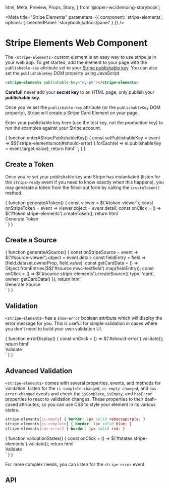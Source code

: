   html,
  Meta,
  Preview,
  Props,
  Story,
} from '@open-wc/demoing-storybook';




<Meta
  title="Stripe Elements"
  parameters={{
    component: 'stripe-elements',
    options: { selectedPanel: 'storybookjs/docs/panel' }
  }}
/>

# Stripe Elements Web Component

The `<stripe-elements>` custom element is an easy way to use stripe.js in your web app.
To get started, add the element to your page with the `publishable-key` attribute set to your
[Stripe publishable key](https://dashboard.stripe.com/account/apikeys). You can also set the `publishableKey` DOM property using JavaScript

```html
<stripe-elements publishable-key="my-pk"></stripe-elements>
```

**Careful!** never add your **secret key** to an HTML page, only publish your **publishable key**.

Once you've set the `publishable-key` attribute (or the `publishableKey` DOM property), Stripe will create a Stripe Card Element on your page.

Enter your publishable key here (use the test key, not the production key) to run the examples against your Stripe account.

<Story name="Enter a Stripe Publishable Key" height="80px">
  {
    function enterAStripePublishableKey() {
      const setPublishableKey = event => $$('stripe-elements:not(#should-error)').forEach(el => el.publishableKey = event.target.value);
      return html`
      <mwc-textfield
          outlined
          label="Publishable Key"
          value="dummy-key"
          @change="${setPublishableKey}"
      ></mwc-textfield>`;
    }
  }
</Story>


## Create a Token

Once you're set your publishable key and Stripe has instantiated (listen for the `stripe-ready` event if you need to know exactly when this happens),
you may generate a token from the filled-out form by calling the `createToken()` method.

<Preview>
  <Story name="Generate a Token" height="60px">
    {
      function generateAToken() {
        const viewer = $('#token-viewer');
        const onStripeToken = event => viewer.object = event.detail;
        const onClick = () => $('#token stripe-elements').createToken();
        return html`
        <section id="token">
          <stripe-elements publishable-key="dummy-key" @stripe-token="${onStripeToken}"></stripe-elements>
          <mwc-button class="generate" outlined @click="${onClick}">Generate Token</mwc-button>
        </section>`
      }
    }
  </Story>
</Preview>

<json-viewer id="token-viewer"></json-viewer>

## Create a Source

<Preview>
  <Story name="Generate a Source" height="200px">
    {
      function generateASource() {
        const onStripeSource = event => $('#source-viewer').object = event.detail;
        const fieldEntry = field => [field.dataset.ownerProp, field.value];
        const getCardData = () => Object.fromEntries($$('#source mwc-textfield').map(fieldEntry));
        const onClick = () => $('#source stripe-elements').createSource({ type: 'card', owner: getCardData() });
        return html`
        <section id="source">
          <stripe-elements id="source-element" publishable-key="dummy-key" @stripe-source="${onStripeSource}"></stripe-elements>
          <mwc-textfield outlined label="Cardholder Name" data-owner-prop="name"></mwc-textfield>
          <mwc-textfield outlined label="Cardholder Email" data-owner-prop="email"></mwc-textfield>
          <mwc-textfield outlined label="Cardholder Phone" data-owner-prop="phone"></mwc-textfield>
          <mwc-button outlined @click="${onClick}">Generate Source</mwc-button>
        </section>
        `
      }
    }
  </Story>
</Preview>

<json-viewer id="source-viewer"></json-viewer>

## Validation

`<stripe-elements>` has a `show-error` boolean attribute which will display the error message for you.
This is useful for simple validation in cases where you don't need to build your own validation UI.

<Preview>
  <Story name="Error Display" height="60px">
    {
      function errorDisplay() {
        const onClick = () => $('#should-error').validate();
        return html`
        <section id="show-errror">
          <stripe-elements id="should-error" publishable-key="should-error-use-bad-key" show-error></stripe-elements>
          <mwc-button class="generate" outlined @click="${onClick}">Validate</mwc-button>
        </section>`
      }
    }
  </Story>
</Preview>

## Advanced Validation

`<stripe-elements>` comes with several properties, events, and methods for validation.
Listen for the `is-complete-changed`, `is-empty-changed`, and `has-error-changed` events
and check the `isComplete`, `isEmpty`, and `hasError` properties to react to validation changes.
These properties to their dash-cased attributes,
so you can use CSS to style your element in its various states.

```css
stripe-elements[is-empty] { border: 1px solid rebeccapurple; }
stripe-elements[is-complete] { border: 1px solid blue; }
stripe-elements[has-error] { border: 1px solid red; }
```

<Preview>
  <Story name="Validation States" height="60px">
    {
      function validationStates() {
        const onClick = () => $('#states stripe-elements').validate();
        return html`
        <style>
          stripe-elements { border-radius: 4px; }
          stripe-elements[is-empty] { border: 1px solid rebeccapurple; }
          stripe-elements[is-complete] { border: 1px solid blue; }
          stripe-elements[has-error] { border: 1px solid red; }
        </style>
        <section id="states">
          <stripe-elements publishable-key="dummy-key"></stripe-elements>
          <mwc-button class="generate" outlined @click="${onClick}">Validate</mwc-button>
        </section>`
      }
    }
  </Story>
</Preview>

For more complex needs, you can listen for the `stripe-error` event.

## API

<Props of="stripe-elements" />
